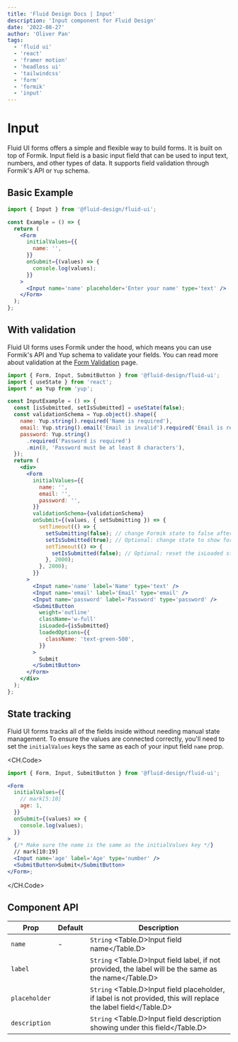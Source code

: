 ```yaml
---
title: 'Fluid Design Docs | Input'
description: 'Input component for Fluid Design'
date: '2022-08-27'
author: 'Oliver Pan'
tags:
  - 'fluid ui'
  - 'react'
  - 'framer motion'
  - 'headless ui'
  - 'tailwindcss'
  - 'form'
  - 'formik'
  - 'input'
---
```


# Input

Fluid UI forms offers a simple and flexible way to build forms. It is built on top of <ExternalLink href="https://formik.org/">Formik</ExternalLink>.
Input field is a basic input field that can be used to input text, numbers, and other types of data.
It supports field validation through Formik's API or `Yup` schema.

<CodeFrame title='Input Example'>
  <FormExamples.Input.Demo />
</CodeFrame>

## Basic Example

<CodeFrame title='Basic Example'>
  <FormExamples.Input.Basic />
</CodeFrame>

```jsx
import { Input } from '@fluid-design/fluid-ui';

const Example = () => {
  return (
    <Form
      initialValues={{
        name: '',
      }}
      onSubmit={(values) => {
        console.log(values);
      }}
    >
      <Input name='name' placeholder='Enter your name' type='text' />
    </Form>
  );
};
```

## With validation

Fluid UI forms uses Formik under the hood, which means you can use <ExternalLink href='https://formik.org/docs/guides/validation#field-level-validation'>Formik's API</ExternalLink>
and <ExternalLink href='https://github.com/jquense/yup'>Yup</ExternalLink> schema to validate your fields.
You can read more about validation at the [Form Validation](https://formik.org/docs/validation) page.

```jsx
import { Form, Input, SubmitButton } from '@fluid-design/fluid-ui';
import { useState } from 'react';
import * as Yup from 'yup';

const InputExample = () => {
  const [isSubmitted, setIsSubmitted] = useState(false);
  const validationSchema = Yup.object().shape({
    name: Yup.string().required('Name is required'),
    email: Yup.string().email('Email is invalid').required('Email is required'),
    password: Yup.string()
      .required('Password is required')
      .min(8, 'Password must be at least 8 characters'),
  });
  return (
    <div>
      <Form
        initialValues={{
          name: '',
          email: '',
          password: '',
        }}
        validationSchema={validationSchema}
        onSubmit={(values, { setSubmitting }) => {
          setTimeout(() => {
            setSubmitting(false); // change Formik state to false after 2 seconds
            setIsSubmitted(true); // Optional: change state to show form is submitted
            setTimeout(() => {
              setIsSubmitted(false); // Optional: reset the isLoaded state to false after 2 seconds
            }, 2000);
          }, 2000);
        }}
      >
        <Input name='name' label='Name' type='text' />
        <Input name='email' label='Email' type='email' />
        <Input name='password' label='Password' type='password' />
        <SubmitButton
          weight='outline'
          className='w-full'
          isLoaded={isSubmitted}
          loadedOptions={{
            className: 'text-green-500',
          }}
        >
          Submit
        </SubmitButton>
      </Form>
    </div>
  );
};
```

## State tracking

Fluid UI forms tracks all of the fields inside without needing manual state management.
To ensure the values are connected correctly, you'll need to set the `initialValues` keys the same as each of your input field `name` prop.

<CH.Code>

```jsx
import { Form, Input, SubmitButton } from '@fluid-design/fluid-ui';

<Form
  initialValues={{
    // mark[5:10]
    age: 1,
  }}
  onSubmit={(values) => {
    console.log(values);
  }}
>
  {/* Make sure the name is the same as the initialValues key */}
  // mark[10:19]
  <Input name='age' label='Age' type='number' />
  <SubmitButton>Submit</SubmitButton>
</Form>;
```

</CH.Code>

## Component API

| Prop          | Default | Description                                                                                                      |
| ------------- | ------- | ---------------------------------------------------------------------------------------------------------------- |
| `name`        | -       | `String` <Table.D>Input field name</Table.D>                                                                     |
| `label`       |         | `String` <Table.D>Input field label, if not provided, the label will be the same as the name</Table.D>           |
| `placeholder` |         | `String` <Table.D>Input field placeholder, if label is not provided, this will replace the label field</Table.D> |
| `description` |         | `String` <Table.D>Input field description showing under this field</Table.D>                                     |

